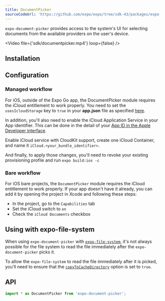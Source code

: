 ```yaml
---
title: DocumentPicker
sourceCodeUrl: 'https://github.com/expo/expo/tree/sdk-43/packages/expo-document-picker'
---
```



`expo-document-picker` provides access to the system's UI for selecting documents from the available providers on the user's device.

<Video file={'sdk/documentpicker.mp4'} loop={false} />

<PlatformsSection android emulator ios simulator web />

## Installation

<InstallSection packageName="expo-document-picker" />

## Configuration

### Managed workflow

For iOS, outside of the Expo Go app, the DocumentPicker module requires the iCloud entitlement to work properly. You need to set the `usesIcloudStorage` key to `true` in your **app.json** file as specified [here](../../../workflow/configuration.mdx#ios).

In addition, you'll also need to enable the iCloud Application Service in your App identifier. This can be done in the detail of your [App ID in the Apple Developer interface](https://developer.apple.com/account/resources/identifiers/list).

Enable iCloud service with CloudKit support, create one iCloud Container, and name it `iCloud.<your_bundle_identifier>`.

And finally, to apply those changes, you'll need to revoke your existing provisioning profile and run `expo build:ios -c`

### Bare workflow

For iOS bare projects, the `DocumentPicker` module requires the iCloud entitlement to work properly. If your app doesn't have it already, you can add it by opening the project in Xcode and following these steps:

- In the project, go to the `Capabilities` tab
- Set the iCloud switch to `on`
- Check the `iCloud Documents` checkbox

## Using with expo-file-system

When using `expo-document-picker` with [`expo-file-system`](/versions/latest/sdk/filesystem/), it's not always possible for the file system to read the file immediately after the `expo-document-picker` picks it.

To allow the `expo-file-system` to read the file immediately after it is picked, you'll need to ensure that the [`copyToCacheDirectory`](#documentpickeroptions) option is set to `true`.

## API

```js
import * as DocumentPicker from 'expo-document-picker';
```

<APISection packageName="expo-document-picker" apiName="DocumentPicker" />
